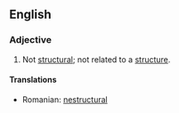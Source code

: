 ==English==
===Adjective===
{{en-adj}}
# Not [[structural]]; not related to a [[structure]].

====Translations====
* Romanian: [[nestructural]] {{m|n}}